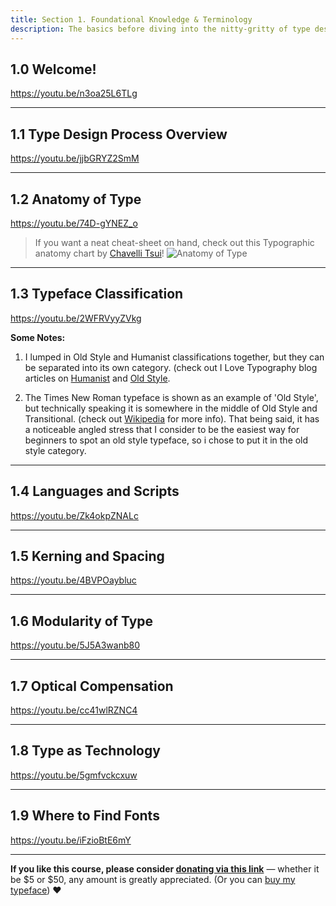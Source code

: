 ```yaml
---
title: Section 1. Foundational Knowledge & Terminology
description: The basics before diving into the nitty-gritty of type design
---
```


## 1.0 Welcome!

https://youtu.be/n3oa25L6TLg

***

## 1.1 Type Design Process Overview

https://youtu.be/jjbGRYZ2SmM

***

## 1.2 Anatomy of Type

https://youtu.be/74D-gYNEZ_o

> If you want a neat cheat-sheet on hand, check out this Typographic anatomy chart by [Chavelli Tsui](https://chavelli.com/blog/the-anatomy-of-letterforms)!
![Anatomy of Type](images/typographic_anatomy_by_ChavelliTsui.jpg)

***

## 1.3 Typeface Classification

https://youtu.be/2WFRVyyZVkg

**Some Notes:**

1. I lumped in Old Style and Humanist classifications together, but they can be separated into its own category. (check out I Love Typography blog articles on [Humanist](https://ilovetypography.com/2007/11/06/type-terminology-humanist-2/) and [Old Style](https://ilovetypography.com/2007/11/21/type-terminology-old-style/).
 
2. The Times New Roman typeface is shown as an example of 'Old Style', but technically speaking it is somewhere in the middle of Old Style and Transitional. (check out [Wikipedia](https://en.wikipedia.org/wiki/Times_New_Roman) for more info). That being said, it has a noticeable angled stress that I consider to be the easiest way for beginners to spot an old style typeface, so i chose to put it in the old style category.

***

## 1.4 Languages and Scripts

https://youtu.be/Zk4okpZNALc

***

## 1.5 Kerning and Spacing

https://youtu.be/4BVPOaybluc

***

## 1.6 Modularity of Type

https://youtu.be/5J5A3wanb80

***

## 1.7 Optical Compensation

https://youtu.be/cc41wlRZNC4

***

## 1.8 Type as Technology

https://youtu.be/5gmfvckcxuw

***

## 1.9 Where to Find Fonts

https://youtu.be/iFzioBtE6mY

***

**If you like this course, please consider [donating via this link](https://www.paypal.com/donate?hosted_button_id=EJMNLBTAH6WUA)**  — whether it be $5 or $50, any amount is greatly appreciated. (Or you can [buy my typeface](https://www.futurefonts.xyz/space-type/)) ❤️

